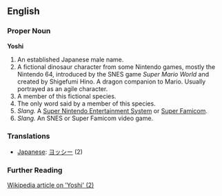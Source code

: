==English==

===Proper Noun===
'''Yoshi'''

#An established Japanese male name.
#A fictional dinosaur character from some Nintendo games, mostly the Nintendo 64, introduced by the SNES game ''Super Mario World'' and created by Shigefumi Hino. A dragon companion to Mario. Usually portrayed as an agile character.
#A member of this fictional species.
#The only word said by a member of this species.
#''Slang.'' A [[Super Nintendo Entertainment System]] or [[Super Famicom]].
#''Slang.'' An SNES or Super Famicom video game.

===Translations===
*[[Japanese]]: [[ヨッシー]] (2)

===Further Reading===

[http://en2.wikipedia.org/wiki/Yoshi Wikipedia article on 'Yoshi' (2)]